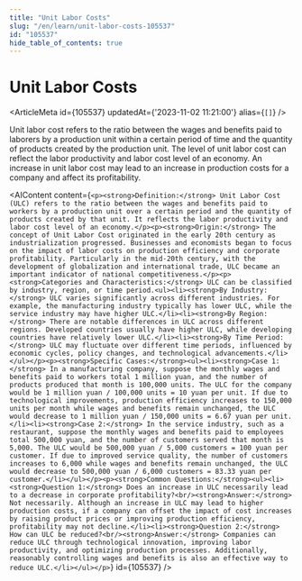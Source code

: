 ```yaml
---
title: "Unit Labor Costs"
slug: "/en/learn/unit-labor-costs-105537"
id: "105537"
hide_table_of_contents: true
---
```



# Unit Labor Costs

<ArticleMeta id={105537} updatedAt={'2023-11-02 11:21:00'} alias={`[]`} />
<div className='border-solid border-b border-t-0 my-4 border-[var(--ifm-color-gray-300)]' />

Unit labor cost refers to the ratio between the wages and benefits paid to laborers by a production unit within a certain period of time and the quantity of products created by the production unit. The level of unit labor cost can reflect the labor productivity and labor cost level of an economy. An increase in unit labor cost may lead to an increase in production costs for a company and affect its profitability.

<AIContent content={`<p><strong>Definition:</strong> Unit Labor Cost (ULC) refers to the ratio between the wages and benefits paid to workers by a production unit over a certain period and the quantity of products created by that unit. It reflects the labor productivity and labor cost level of an economy.</p><p><strong>Origin:</strong> The concept of Unit Labor Cost originated in the early 20th century as industrialization progressed. Businesses and economists began to focus on the impact of labor costs on production efficiency and corporate profitability. Particularly in the mid-20th century, with the development of globalization and international trade, ULC became an important indicator of national competitiveness.</p><p><strong>Categories and Characteristics:</strong> ULC can be classified by industry, region, or time period.<ul><li><strong>By Industry:</strong> ULC varies significantly across different industries. For example, the manufacturing industry typically has lower ULC, while the service industry may have higher ULC.</li><li><strong>By Region:</strong> There are notable differences in ULC across different regions. Developed countries usually have higher ULC, while developing countries have relatively lower ULC.</li><li><strong>By Time Period:</strong> ULC may fluctuate over different time periods, influenced by economic cycles, policy changes, and technological advancements.</li></ul></p><p><strong>Specific Cases:</strong><ul><li><strong>Case 1:</strong> In a manufacturing company, suppose the monthly wages and benefits paid to workers total 1 million yuan, and the number of products produced that month is 100,000 units. The ULC for the company would be 1 million yuan / 100,000 units = 10 yuan per unit. If due to technological improvements, production efficiency increases to 150,000 units per month while wages and benefits remain unchanged, the ULC would decrease to 1 million yuan / 150,000 units = 6.67 yuan per unit.</li><li><strong>Case 2:</strong> In the service industry, such as a restaurant, suppose the monthly wages and benefits paid to employees total 500,000 yuan, and the number of customers served that month is 5,000. The ULC would be 500,000 yuan / 5,000 customers = 100 yuan per customer. If due to improved service quality, the number of customers increases to 6,000 while wages and benefits remain unchanged, the ULC would decrease to 500,000 yuan / 6,000 customers = 83.33 yuan per customer.</li></ul></p><p><strong>Common Questions:</strong><ul><li><strong>Question 1:</strong> Does an increase in ULC necessarily lead to a decrease in corporate profitability?<br/><strong>Answer:</strong> Not necessarily. Although an increase in ULC may lead to higher production costs, if a company can offset the impact of cost increases by raising product prices or improving production efficiency, profitability may not decline.</li><li><strong>Question 2:</strong> How can ULC be reduced?<br/><strong>Answer:</strong> Companies can reduce ULC through technological innovation, improving labor productivity, and optimizing production processes. Additionally, reasonably controlling wages and benefits is also an effective way to reduce ULC.</li></ul></p>`} id={105537} />

